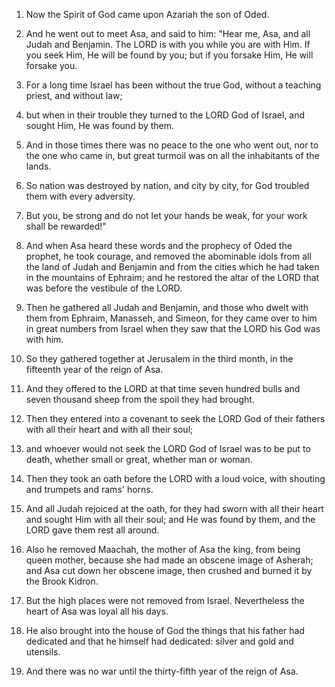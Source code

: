
1. Now the Spirit of God came upon Azariah the son of Oded.

2. And he went out to meet Asa, and said to him: "Hear me, Asa, and all Judah and Benjamin. The LORD is with you while you are with Him. If you seek Him, He will be found by you; but if you forsake Him, He will forsake you.

3. For a long time Israel has been without the true God, without a teaching priest, and without law;

4. but when in their trouble they turned to the LORD God of Israel, and sought Him, He was found by them.

5. And in those times there was no peace to the one who went out, nor to the one who came in, but great turmoil was on all the inhabitants of the lands.

6. So nation was destroyed by nation, and city by city, for God troubled them with every adversity.

7. But you, be strong and do not let your hands be weak, for your work shall be rewarded!"

8. And when Asa heard these words and the prophecy of Oded the prophet, he took courage, and removed the abominable idols from all the land of Judah and Benjamin and from the cities which he had taken in the mountains of Ephraim; and he restored the altar of the LORD that was before the vestibule of the LORD.

9. Then he gathered all Judah and Benjamin, and those who dwelt with them from Ephraim, Manasseh, and Simeon, for they came over to him in great numbers from Israel when they saw that the LORD his God was with him.

10. So they gathered together at Jerusalem in the third month, in the fifteenth year of the reign of Asa.

11. And they offered to the LORD at that time seven hundred bulls and seven thousand sheep from the spoil they had brought.

12. Then they entered into a covenant to seek the LORD God of their fathers with all their heart and with all their soul;

13. and whoever would not seek the LORD God of Israel was to be put to death, whether small or great, whether man or woman.

14. Then they took an oath before the LORD with a loud voice, with shouting and trumpets and rams' horns.

15. And all Judah rejoiced at the oath, for they had sworn with all their heart and sought Him with all their soul; and He was found by them, and the LORD gave them rest all around.

16. Also he removed Maachah, the mother of Asa the king, from being queen mother, because she had made an obscene image of Asherah; and Asa cut down her obscene image, then crushed and burned it by the Brook Kidron.

17. But the high places were not removed from Israel. Nevertheless the heart of Asa was loyal all his days.

18. He also brought into the house of God the things that his father had dedicated and that he himself had dedicated: silver and gold and utensils.

19. And there was no war until the thirty-fifth year of the reign of Asa.


